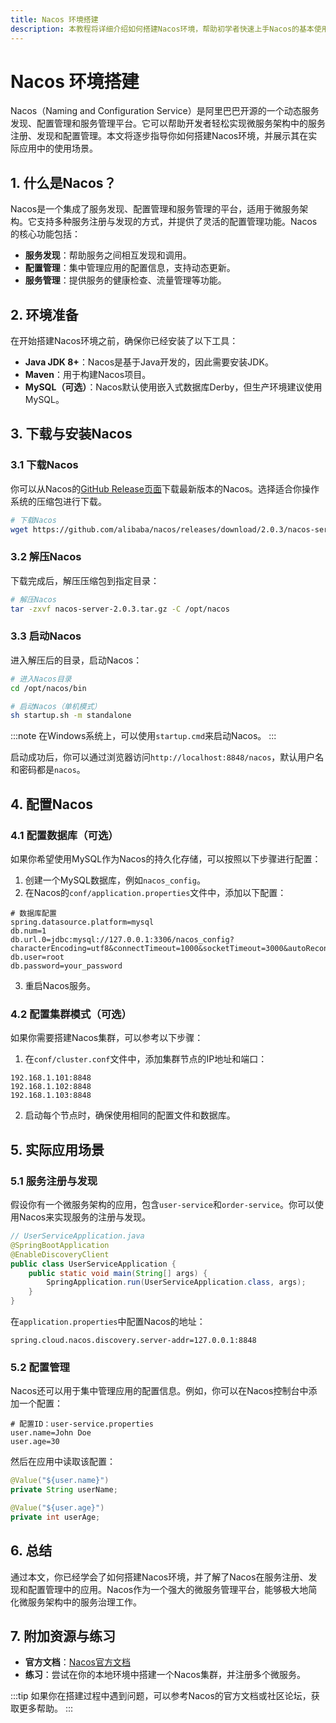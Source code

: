 ```yaml
---
title: Nacos 环境搭建
description: 本教程将详细介绍如何搭建Nacos环境，帮助初学者快速上手Nacos的基本使用。
---
```


# Nacos 环境搭建

Nacos（Naming and Configuration Service）是阿里巴巴开源的一个动态服务发现、配置管理和服务管理平台。它可以帮助开发者轻松实现微服务架构中的服务注册、发现和配置管理。本文将逐步指导你如何搭建Nacos环境，并展示其在实际应用中的使用场景。

## 1. 什么是Nacos？

Nacos是一个集成了服务发现、配置管理和服务管理的平台，适用于微服务架构。它支持多种服务注册与发现的方式，并提供了灵活的配置管理功能。Nacos的核心功能包括：

- **服务发现**：帮助服务之间相互发现和调用。
- **配置管理**：集中管理应用的配置信息，支持动态更新。
- **服务管理**：提供服务的健康检查、流量管理等功能。

## 2. 环境准备

在开始搭建Nacos环境之前，确保你已经安装了以下工具：

- **Java JDK 8+**：Nacos是基于Java开发的，因此需要安装JDK。
- **Maven**：用于构建Nacos项目。
- **MySQL（可选）**：Nacos默认使用嵌入式数据库Derby，但生产环境建议使用MySQL。

## 3. 下载与安装Nacos

### 3.1 下载Nacos

你可以从Nacos的[GitHub Release页面](https://github.com/alibaba/nacos/releases)下载最新版本的Nacos。选择适合你操作系统的压缩包进行下载。

```bash
# 下载Nacos
wget https://github.com/alibaba/nacos/releases/download/2.0.3/nacos-server-2.0.3.tar.gz
```

### 3.2 解压Nacos

下载完成后，解压压缩包到指定目录：

```bash
# 解压Nacos
tar -zxvf nacos-server-2.0.3.tar.gz -C /opt/nacos
```

### 3.3 启动Nacos

进入解压后的目录，启动Nacos：

```bash
# 进入Nacos目录
cd /opt/nacos/bin

# 启动Nacos（单机模式）
sh startup.sh -m standalone
```

:::note
在Windows系统上，可以使用`startup.cmd`来启动Nacos。
:::

启动成功后，你可以通过浏览器访问`http://localhost:8848/nacos`，默认用户名和密码都是`nacos`。

## 4. 配置Nacos

### 4.1 配置数据库（可选）

如果你希望使用MySQL作为Nacos的持久化存储，可以按照以下步骤进行配置：

1. 创建一个MySQL数据库，例如`nacos_config`。
2. 在Nacos的`conf/application.properties`文件中，添加以下配置：

```properties
# 数据库配置
spring.datasource.platform=mysql
db.num=1
db.url.0=jdbc:mysql://127.0.0.1:3306/nacos_config?characterEncoding=utf8&connectTimeout=1000&socketTimeout=3000&autoReconnect=true
db.user=root
db.password=your_password
```

3. 重启Nacos服务。

### 4.2 配置集群模式（可选）

如果你需要搭建Nacos集群，可以参考以下步骤：

1. 在`conf/cluster.conf`文件中，添加集群节点的IP地址和端口：

```plaintext
192.168.1.101:8848
192.168.1.102:8848
192.168.1.103:8848
```

2. 启动每个节点时，确保使用相同的配置文件和数据库。

## 5. 实际应用场景

### 5.1 服务注册与发现

假设你有一个微服务架构的应用，包含`user-service`和`order-service`。你可以使用Nacos来实现服务的注册与发现。

```java
// UserServiceApplication.java
@SpringBootApplication
@EnableDiscoveryClient
public class UserServiceApplication {
    public static void main(String[] args) {
        SpringApplication.run(UserServiceApplication.class, args);
    }
}
```

在`application.properties`中配置Nacos的地址：

```properties
spring.cloud.nacos.discovery.server-addr=127.0.0.1:8848
```

### 5.2 配置管理

Nacos还可以用于集中管理应用的配置信息。例如，你可以在Nacos控制台中添加一个配置：

```properties
# 配置ID：user-service.properties
user.name=John Doe
user.age=30
```

然后在应用中读取该配置：

```java
@Value("${user.name}")
private String userName;

@Value("${user.age}")
private int userAge;
```

## 6. 总结

通过本文，你已经学会了如何搭建Nacos环境，并了解了Nacos在服务注册、发现和配置管理中的应用。Nacos作为一个强大的微服务管理平台，能够极大地简化微服务架构中的服务治理工作。

## 7. 附加资源与练习

- **官方文档**：[Nacos官方文档](https://nacos.io/zh-cn/docs/what-is-nacos.html)
- **练习**：尝试在你的本地环境中搭建一个Nacos集群，并注册多个微服务。

:::tip
如果你在搭建过程中遇到问题，可以参考Nacos的官方文档或社区论坛，获取更多帮助。
:::